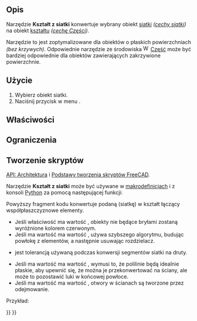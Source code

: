 <languages/>

{{Docnav/pl
|[[Arch_SplitMesh/pl|Podziel siatkę]]
|[[Arch_SelectNonSolidMeshes/pl|Zaznacz siatki typu non-manifold]]
|[[BIM_Workbench/pl|środowisko pracy BIM]]
|IconL=Arch_SplitMesh.svg
|IconR=Arch_SelectNonSolidMeshes.svg
|IconC=Workbench_BIM.svg
}}

{{VeryImportantMessage|POLECENIE TO JEST CZĘŚCIĄ ZINTEGROWANEGO środowiska pracy [[BIM_Workbench/pl|BIM]] w V1.0<br>
Ta strona została zaktualizowana dla tej wersji.}}

{{GuiCommand/pl
|Name=Arch MeshToShape
|Name/pl=Architektura: Kształt z siatki
|MenuLocation=Narzędzia → Kształt z siatki
|Workbenches=[[BIM_Workbench/pl|BIM]]
|SeeAlso=[[Arch_SplitMesh/pl|Podziel siatkę]],  [[Arch_RemoveShape/pl|Usuń kształt]]
}}

<span id="Description"></span>
==Opis==

Narzędzie '''Kształt z siatki''' konwertuje wybrany obiekt [[Mesh/pl|siatki]] ''([[Mesh_Feature/pl|cechy siatki]])'' na obiekt [[Shape/pl|kształtu]] ''([[Part_Feature/pl|cechę Części]])''.

Narzędzie to jest zoptymalizowane dla obiektów o płaskich powierzchniach ''(bez krzywych)''. Odpowiednie narzędzie {{Button|[[File:Part_ShapeFromMesh.svg|16px]] [[Part_ShapeFromMesh/pl|Utwórz kształt z siatki]]}} ze środowiska [[Image:Workbench_Part.svg|16px]] [[Part_Workbench/pl|Część]] może być bardziej odpowiednie dla obiektów zawierających zakrzywione powierzchnie.

<span id="Usage"></span>
==Użycie==

# Wybierz obiekt siatki.
# Naciśnij przycisk w menu {{MenuCommand|Narzędzia → [[Image:Arch MeshToShape.svg|16px]] Kształt z siatki}}.

<span id="Properties"></span>
==Właściwości==

<span id="Limitations"></span>
==Ograniczenia==

<span id="Scripting"></span>
==Tworzenie skryptów==

{{Emphasis|Zobacz również:}} [[Arch_API/pl|API: Architektura]] i [[FreeCAD_Scripting_Basics/pl|Podstawy tworzenia skryptów FreeCAD]].

Narzędzie '''Kształt z siatki''' może być używane w [[Macros/pl|makrodefinicjach]] i z konsoli [[Python/pl|Python]] za pomocą następującej funkcji:

{{Code|code=
new_obj = meshToShape(obj, mark=True, fast=True, tol=0.001, flat=False, cut=True)
}}

Powyższy fragment kodu konwertuje podaną {{incode|obj}} (siatkę) w kształt łączący współpłaszczyznowe elementy.
* Jeśli właściwość {{incode|mark}} ma wartość {{incode|True}}, obiekty nie będące bryłami zostaną wyróżnione kolorem czerwonym.
* Jeśli ma wartość{{incode|fast}} ma wartość {{incode|True}}, używa szybszego algorytmu, budując powłokę z elementów, a następnie usuwając rozdzielacz.
* {{incode|tol}} jest tolerancją używaną podczas konwersji segmentów siatki na druty.
* Jeśli ma wartość{{incode|flat}} ma wartość {{incode|True}}, wymusi to, że polilinie będą idealnie płaskie, aby upewnić się, że można je przekonwertować na ściany, ale może to pozostawić luki w końcowej powłoce.
* Jeśli ma wartość{{incode|cut}} ma wartość {{incode|True}}, otwory w ścianach są tworzone przez odejmowanie.

Przykład:

{{Code|code=
import Arch, Mesh, BuildRegularGeoms

Box = FreeCAD.ActiveDocument.addObject("Mesh::Cube", "Cube")
Box.Length = 1000
Box.Width = 2000
Box.Height = 1000
FreeCAD.ActiveDocument.recompute()

new_obj = Arch.meshToShape(Box)
}}


{{Docnav/pl
|[[Arch_SplitMesh/pl|Podziel siatkę]]
|[[Arch_SelectNonSolidMeshes/pl|Zaznacz siatki typu non-manifold]]
|[[BIM_Workbench/pl|środowisko pracy BIM]]
|IconL=Arch_SplitMesh.svg
|IconR=Arch_SelectNonSolidMeshes.svg
|IconC=Workbench_BIM.svg
}}

{{BIM_Tools_navi{{#translation:}}}}
{{Userdocnavi{{#translation:}}}}